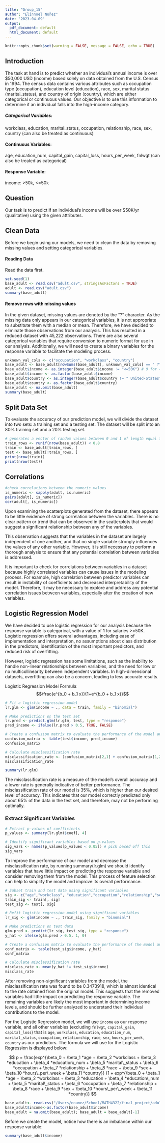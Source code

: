 ```yaml
---
title: "Group_15"
author: "Elinnoel Nuñez"
date: "2023-04-09"
output:
  pdf_document: default
  html_document: default
---
```


```r
knitr::opts_chunk$set(warning = FALSE, message = FALSE, echo = TRUE) 
```
\newpage
## Introduction
The task at hand is to predict whether an individual's annual income is over $50,000 USD (income) based solely on data obtained from the U.S. Census in 1994. The census data contains various attributes such as occupation type (occupation), education level (education), race, sex, marital status (marital_status), and country of origin (country), which are either categorical or continuous values. Our objective is to use this information to determine if an individual falls into the high-income category.

##### Categorical Variables:
workclass,
education,
marital_status,
occupation,
relationship,
race,
sex,
country (can also be treated as continuous)

#### Continuous Variables:
age,
education_num,
capital_gain,
capital_loss,
hours_per_week,
fnlwgt (can also be treated as categorical)

#### Response Variable:
income: >50k, <=50k

## Question
Our task is to predict if an individual's income will be over $50K/yr (qualitative) using the given attributes.

## Clean Data
Before we begin using our models, we need to clean the data by removing missing values and setting categorical variables.

#### Reading Data
Read the data first.
```r
set.seed(1)
base_adult <- read.csv("adult.csv", stringsAsFactors = TRUE)
adult <- read.csv("adult.csv")
summary(base_adult)
```

#### Remove rows with missing values
In the given dataset, missing values are denoted by the "?" character. As the missing data only appears in our categorical variables, it is not appropriate to substitute them with a median or mean. Therefore, we have decided to eliminate those observations from our analysis. This has resulted in a reduced dataset with 45,222 observations. There are also several categorical variables that require conversion to numeric format for use in our analysis. Additionally, we will need to create a binary variables for the response variable to facilitate the modeling process.
```r
unknown_val_cols <- c("occupation", "workclass", "country")
base_adult <- base_adult[rowSums(base_adult[, unknown_val_cols] == " ?") == 0, ]
base_adult$income <- as.integer(base_adult$income != "<=50K") # 0 for <50k, 1 for >= 50k
base_adult$income <- as.factor(base_adult$income)
base_adult$country <- as.integer(base_adult$country != " United-States") # 0 for US, 1 everything else
base_adult$country <- as.factor(base_adult$country)
base_adult <- na.omit(base_adult)
summary(base_adult)
```

## Split Data Set
To evaluate the accuracy of our prediction model, we will divide the dataset into two sets: a training set and a testing set. The dataset will be split into an 80% training set and a 20% testing set. 
```r
# generates a vector of random values between 0 and 1 of length equal to the number of rows in data.
train_rows <- runif(nrow(base_adult)) < 0.8 
train <- base_adult[train_rows, ]
test <- base_adult[!train_rows, ]
print(nrow(train))
print(nrow(test))
```

## Correlations
```r
#check correlations between the numeric values
is_numeric <- sapply(adult, is.numeric)
pairs(adult[, is_numeric])
cor(adult[, is_numeric])
```
Upon examining the scatterplots generated from the dataset, there appears to be little evidence of strong correlation between the variables. There is no clear pattern or trend that can be observed in the scatterplots that would suggest a significant relationship between any of the variables.

This observation suggests that the variables in the dataset are largely independent of one another, and that no single variable strongly influences the values of any other variable. However, it is still necessary to perform a thorough analysis to ensure that any potential correlation between variables is addressed.

It is important to check for correlations between variables in a dataset because highly correlated variables can cause issues in the modeling process. For example, high correlation between predictor variables can result in instability of coefficients and decreased interpretability of the model. Therefore, it may be necessary to explore and address any potential correlation issues between variables, especially after the creation of new variables.

## Logistic Regression Model
We have decided to use logistic regression for our analysis because the response variable is categorical, with a value of 1 for salaries >=50K. Logistic regression offers several advantages, including ease of implementation and interpretation, no assumptions about class distribution in the predictors, identification of the most important predictors, and reduced risk of overfitting.

However, logistic regression has some limitations, such as the inability to handle non-linear relationships between variables, and the need for low or no multicollinearity between independent variables. In high-dimensional datasets, overfitting can also be a concern, leading to less accurate results.

Logistic Regression Model Formula: $$\frac{e^{b_0 + b_1 x}}{1+e^{b_0 + b_1 x}}$$

```r
# Fit a logistic regression model
lr.glm <- glm(income ~ ., data = train, family = "binomial")

# Make predictions on the test set
lr.pred <- predict.glm(lr.glm, test, type = "response")
pred_income <- ifelse(lr.pred > 0.5, TRUE, FALSE)

# Create a confusion matrix to evaluate the performance of the model and compute accuracy metrics
confusion_matrix <- table(test$income, pred_income)
confusion_matrix

# Calculate misclassification rate
misclassification_rate <- (confusion_matrix[2,1] + confusion_matrix[1,2]) / sum(confusion_matrix)
misclassification_rate
```
```r
summary(lr.glm)
```
The misclassification rate is a measure of the model's overall accuracy and a lower rate is generally indicative of better performance. The misclassification rate of our model is 35%, which is higher than our desired level of accuracy. This indicates that our model correctly predicted only about 65% of the data in the test set, and therefore, may not be performing optimally. 

### Extract Significant Variables
```r
# Extract p-values of coefficients
p_values <- summary(lr.glm)$coef[, 4]

# Identify significant variables based on p-values
sig_vars <- names(p_values[p_values < 0.05]) # pick based off this
sig_vars
```
To improve the performance of our model and decrease the misclassification rate, by running summary(lr.glm) we should identify variables that have little impact on predicting the response variable and consider removing them from the model. This process of feature selection can help to simplify the model and improve its overall performance.

```r
# Subset train and test data using significant variables
sig <- c("age","workclass", "education","occupation","relationship","sex","capital_gain","capital_loss","hours_per_week","income")
train_sig <- train[, sig]
test_sig <- test[, sig]

# Refit logistic regression model using significant variables
lr_sig <- glm(income ~ ., train_sig, family = "binomial")

# Make predictions on test data
glm.pred <- predict(lr_sig, test_sig, type = "response")
y_hat <- ifelse(glm.pred > 0.5, 1, 0)

# Create a confusion matrix to evaluate the performance of the model and compute accuracy metrics
conf_matrix <- table(test_sig$income, y_hat)
conf_matrix

# Calculate misclassification rate
misclass_rate <- mean(y_hat != test_sig$income)
misclass_rate
```
After removing non-significant variables from the model, the misclassification rate was found to be 0.3473918, which is almost identical to the rate obtained from the original model. This suggests that the removed variables had little impact on predicting the response variable. The remaining variables are likely the most important in determining income levels, and should be further analyzed to understand their individual contributions to the model.





For the Logistic Regression model, we will use `income` as our response variable, and all other variables (excluding `fnlwgt`, `capital_gain`, `capital_loss`) that is `age`, `workclass`, `education`, `education_num`, `marital_status`, `occupation`, `relationship`, `race`, `sex`, `hours_per_week`, `country` as our predictors. The formula we will use for the Logistic Regression is displayed below:




$$
p = \frac{exp^{\beta_0 + \beta_1 *age + \beta_2 *workclass + \beta_3 *education + \beta_4 *education\_num + \beta_5 *marital\_status + \beta_6 *occupation + \beta_7 *relationship + \beta_8 *race + \beta_9 *sex + \beta_10 *hours\_per\_week + \beta_11 *country}} {1 + exp^{\beta_0 + \beta_1 *age + \beta_2 *workclass + \beta_3 *education + \beta_4 *education\_num + \beta_5 *marital\_status + \beta_6 *occupation + \beta_7 *relationship + \beta_8 *race + \beta_9 *sex + \beta_10 *hours\_per\_week + \beta_11 *country}}
$$

```r
base_adult<- read.csv("/Users/enunez/School/MATH4322/final_project/adult.csv", na.strings="N/A", stringsAsFactors = TRUE)
base_adult$income<-as.factor(base_adult$income)
base_adult = na.omit(base_adult); base_adult = base_adult[-1]
```

Before we create the model, notice how there is an imbalance within our response variable:
```r
summary(base_adult$income)
```
